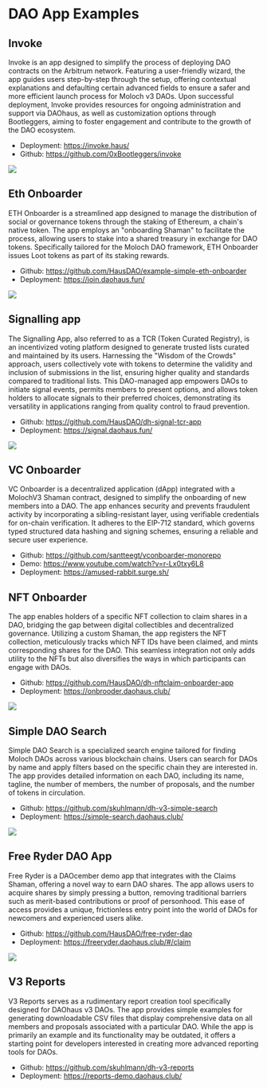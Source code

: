 # DAO App Examples

## Invoke

Invoke is an app designed to simplify the process of deploying DAO contracts on the Arbitrum network. Featuring a user-friendly wizard, the app guides users step-by-step through the setup, offering contextual explanations and defaulting certain advanced fields to ensure a safer and more efficient launch process for Moloch v3 DAOs. Upon successful deployment, Invoke provides resources for ongoing administration and support via DAOhaus, as well as customization options through Bootleggers, aiming to foster engagement and contribute to the growth of the DAO ecosystem.

- Deployment: https://invoke.haus/
- Github: https://github.com/0xBootleggers/invoke

![](https://hackmd.io/_uploads/HylJzWKAn.png)

## Eth Onboarder

ETH Onboarder is a streamlined app designed to manage the distribution of social or governance tokens through the staking of Ethereum, a chain's native token. The app employs an "onboarding Shaman" to facilitate the process, allowing users to stake into a shared treasury in exchange for DAO tokens. Specifically tailored for the Moloch DAO framework, ETH Onboarder issues Loot tokens as part of its staking rewards.

- Github: https://github.com/HausDAO/example-simple-eth-onboarder
- Deployment: https://join.daohaus.fun/

![](https://hackmd.io/_uploads/B15hpeKR2.png)

## Signalling app

The Signalling App, also referred to as a TCR (Token Curated Registry), is an incentivized voting platform designed to generate trusted lists curated and maintained by its users. Harnessing the "Wisdom of the Crowds" approach, users collectively vote with tokens to determine the validity and inclusion of submissions in the list, ensuring higher quality and standards compared to traditional lists. This DAO-managed app empowers DAOs to initiate signal events, permits members to present options, and allows token holders to allocate signals to their preferred choices, demonstrating its versatility in applications ranging from quality control to fraud prevention.

- Github: https://github.com/HausDAO/dh-signal-tcr-app
- Deployment: https://signal.daohaus.fun/

![](https://hackmd.io/_uploads/BJ9PCxFA3.png)

## VC Onboarder

VC Onboarder is a decentralized application (dApp) integrated with a MolochV3 Shaman contract, designed to simplify the onboarding of new members into a DAO. The app enhances security and prevents fraudulent activity by incorporating a sibling-resistant layer, using verifiable credentials for on-chain verification. It adheres to the EIP-712 standard, which governs typed structured data hashing and signing schemes, ensuring a reliable and secure user experience.

- Github: https://github.com/santteegt/vconboarder-monorepo
- Demo: https://www.youtube.com/watch?v=r-Lx0txy6L8
- Deployment: https://amused-rabbit.surge.sh/

## NFT Onboarder

The app enables holders of a specific NFT collection to claim shares in a DAO, bridging the gap between digital collectibles and decentralized governance. Utilizing a custom Shaman, the app registers the NFT collection, meticulously tracks which NFT IDs have been claimed, and mints corresponding shares for the DAO. This seamless integration not only adds utility to the NFTs but also diversifies the ways in which participants can engage with DAOs.

- Github: https://github.com/HausDAO/dh-nftclaim-onboarder-app
- Deployment: https://onbrooder.daohaus.club/

![](https://hackmd.io/_uploads/ryxKxWtRh.png)

## Simple DAO Search

Simple DAO Search is a specialized search engine tailored for finding Moloch DAOs across various blockchain chains. Users can search for DAOs by name and apply filters based on the specific chain they are interested in. The app provides detailed information on each DAO, including its name, tagline, the number of members, the number of proposals, and the number of tokens in circulation.

- Github: https://github.com/skuhlmann/dh-v3-simple-search
- Deployment: https://simple-search.daohaus.club/

![](https://hackmd.io/_uploads/S16IkbKA3.png)

## Free Ryder DAO App

Free Ryder is a DAOcember demo app that integrates with the Claims Shaman, offering a novel way to earn DAO shares. The app allows users to acquire shares by simply pressing a button, removing traditional barriers such as merit-based contributions or proof of personhood. This ease of access provides a unique, frictionless entry point into the world of DAOs for newcomers and experienced users alike.

- Github: https://github.com/HausDAO/free-ryder-dao
- Deployment: https://freeryder.daohaus.club/#/claim

![](https://hackmd.io/_uploads/rkmkgWK0h.png)

## V3 Reports

V3 Reports serves as a rudimentary report creation tool specifically designed for DAOhaus v3 DAOs. The app provides simple examples for generating downloadable CSV files that display comprehensive data on all members and proposals associated with a particular DAO. While the app is primarily an example and its functionality may be outdated, it offers a starting point for developers interested in creating more advanced reporting tools for DAOs.

- Github: https://github.com/skuhlmann/dh-v3-reports
- Deployment: https://reports-demo.daohaus.club/
